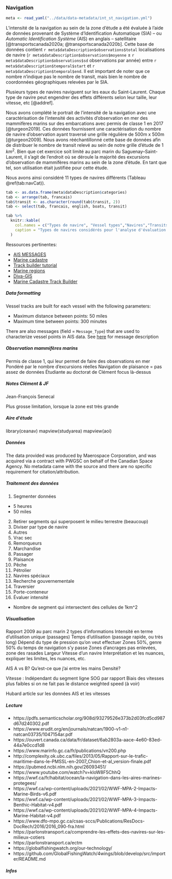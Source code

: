 ### Navigation

```r
meta <- read_yaml("../data/data-metadata/int_st_navigation.yml")
```

L'intensité de la navigation au sein de la zone d'étude a été évaluée à l'aide
de données provenant de Système d'Identification Automatique (SIA) -- ou
*Automatic Identification Système* (AIS) en anglais -- satellitaire
[@transportscanada2020a; @transportscanada2020b].
Cette base de données contient `r meta$dataDescription$observations$total`
localisations de navire (`r meta$dataDescription$observations$moyenne` $\pm$ `r meta$dataDescription$observations$sd` observations par année) entre
`r meta$dataDescription$temporal$start` et `r meta$dataDescription$temporal$end`.
Il est important de noter que ce nombre n'indique pas le nombre de transit, mais bien le nombre de coordonnées géographiques relevées
par le SIA.

<!-- WARNING: Redo data formating and use point data as "formatted" data and create shipping segments in the integrated portion of the pipeline. -->

Plusieurs types de navires naviguent sur les eaux du Saint-Laurent. Chaque type
de navire peut engendrer des effets différents selon leur taille, leur vitesse,
etc <!-- Compléter liste + référence --> [@addref].





Nous avons complété le portrait de l'intensité de la navigation avec une
caractérisation de l'intensité des activités d'observation en mer des
mammifères marins sur des embarcations avec permis de classe 1 en 2017
[@turgeon2019].
Ces données fournissent une caractérisation du nombre de navire d'observation
ayant traversé une grille régulière de 500m x 500m [@turgeon2009].
Nous avons rééchantillonné cette base de données afin de distribuer le nombre de
transit relevé au sein de notre grille d'étude de 1 $km^2$.
Bien que cet exercice soit limité au parc marin du
Saguenay–Saint-Laurent, il s'agit de l'endroit où se déroule la majorité des
excursions d'observation de mammifères marins au sein de la zone d'étude.
En tant que tel, son utilisation était justifiée pour cette étude.





Nous avons ainsi considéré 11 types de navires différents (Tableau \@ref(tab:navCat)).



```r
tab <- as.data.frame(meta$dataDescription$categories)
tab <- arrange(tab, francais)
tab$transit <- as.character(round(tab$transit, 2))
tab <- select(tab, francais, english, boats, transit)

tab %>%
  knitr::kable(
    col.names = c("Types de navire", "Vessel types","Navires","Transits$^*$"),
    caption = "Types de navires considérés pour l'analyse d'évaluation des effets cumulatifs et disponible par les données de Système d'Identification Automatique [@transportscanada2020a; @transportscanada2020b] et les activités d'obserbvation en mer des mammifères marins sur des embarcations avec permis de classe 1 [@turgeon2009]. $^*$Nombre de transits par $km^2$ par année."
  )
```


Ressources pertinentes:

- [AIS MESSAGES](https://www.navcen.uscg.gov/?pageName=AISMessages)
- [Marine cadastre](https://www.marinecadastre.gov/tools/)
- [Track builder tutorial](https://coast.noaa.gov/data/digitalcoast/pdf/track-builder-tutorial.pdf)
- [Marine regions](https://www.marineregions.org/gazetteer.php?p=details&id=62961)
- [Diva-GIS](https://www.diva-gis.org/gdata)
- [Marine Cadastre Track Builder](https://coast.noaa.gov/digitalcoast/tools/track-builder.html)



##### Data formatting

Vessel tracks are built for each vessel with the following parameters:

- Maximum distance between points: 50 miles
- Maximum time between points: 300 minutes

There are also messages (field = `Message_Type`) that are used to characterize vessel points in AIS data. See [here](https://www.navcen.uscg.gov/?pageName=AISMessages) for message description


##### Observation mammifères marins

Permis de classe 1, qui leur permet de faire des observations en mer
Pondéré par le nombre d'excursions réelles
Navigation de plaisance = pas assez de données
Étudiante au doctorat de Clément focus là-dessus


##### Notes Clément & JF

Jean-François Senecal

Plus grosse limitation, lorsque la zone est très grande

##### Aire d'étude
library(ceanav)
mapview(studyarea)
mapview(aoi)

##### Données

The data provided was produced by Maerospace Corporation, and was acquired via
a contract with PWGSC on behalf of the Canadian Space Agency. No metadata came
with the source and there are no specific requirement for citation/attribution.

##### Traitement des données

1. Segmenter données
  - 5 heures
  - 50 miles
2. Retirer segments qui superposent le milieu terrestre (beaucoup)
3. Diviser par type de navire
  1. Autres
  2. Vrac sec
  3. Remorqueurs
  4. Marchandise
  5. Passager
  6. Plaisance
  7. Pêche
  8. Pétrolier
  9. Navires spéciaux
  10. Recherche gouvernementale
  11. Traversier
  12. Porte-conteneur
4. Évaluer intensité
  - Nombre de segment qui intersectent des cellules de 1km^2


##### Visualisation

Rapport 2009 au parc marin
2 types d'informations
Intensité en terme d'utilisation unique (passages)
Temps d'utilisation (passage rapide, ou très long)
Dépend du type de pression qu'on veut effectuer
Zones 50%, genre 50% du temps de navigation s'y passe
Zones d'ancrages pas enlevées, zone des rasades
Largeur
Vitesse d'un navire
Interprétation et les nuances, expliquer les limites, les nuances, etc.

AIS A vs B? Qu'est-ce que j'ai entre les mains
Densité?

Vitesse :
Indépendant du segment ligne
SOG par rapport
Biais des vitesses plus faibles si on ne fait pas le distance weighted speed (à voir)

Hubard article sur les données AIS et les vitesses


##### Lecture

- https://pdfs.semanticscholar.org/908d/93279526e373b2d03fcd5cd987d67d240302.pdf
- https://www.erudit.org/en/journals/natcan/1900-v1-n1-natcan03735/1047154ar.pdf
- https://ouvert.canada.ca/data/fr/dataset/6ab2803a-aace-4e60-83ed-44a7e0ccd1d8
- https://www.marinfo.gc.ca/fr/publications/vn200.php
- http://complexity.ok.ubc.ca/files/2013/05/Rapport-sur-le-trafic-maritime-dans-le-PMSSL-en-2007_Chion-et-al_version-finale.pdf
- https://pubmed.ncbi.nlm.nih.gov/26093451/
- https://www.youtube.com/watch?v=kloW8F5ChhQ
- https://wwf.ca/fr/habitat/ocean/la-navigation-dans-les-aires-marines-protegees/
- https://wwf.ca/wp-content/uploads/2021/02/WWF-MPA-2-Impacts-Marine-Birds-v6.pdf
- https://wwf.ca/wp-content/uploads/2021/02/WWF-MPA-3-Impacts-Benthic-Habitat-v4.pdf
- https://wwf.ca/wp-content/uploads/2021/02/WWF-MPA-4-Impacts-Marine-Habitat-v4.pdf
- https://www.dfo-mpo.gc.ca/csas-sccs/Publications/ResDocs-DocRech/2016/2016_090-fra.html
- https://parlonstransport.ca/comprendre-les-effets-des-navires-sur-les-milieux-cotiers
- https://parlonstransport.ca/ectm
- https://globalfishingwatch.org/our-technology/
- https://github.com/GlobalFishingWatch/4wings/blob/develop/src/importer/README.md


##### Infos
